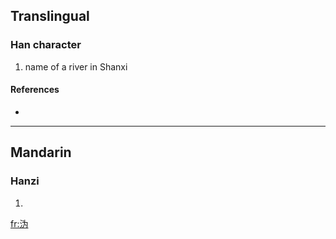 {{see|溈|潙}}
==Translingual==

===Han character===
{{Han char|rn=85|rad=水|as=04|sn=7|four=|canj=水戈大尸 (EIKS)}}

# name of a river in Shanxi

====References====
* {{Han ref|kx=0612.121|hdz=31572.040|uh=6CA9|ud=27817}}

----

==Mandarin==

===Hanzi===
{{cmn-hanzi|tra=[[溈]], [[潙]]|pin=[[huì]] ([[hui4]]), [[wéi]] ([[wei2]])|wg=hui<sup>4</sup>, wei<sup>2</sup>}}

# {{defn|Mandarin}}

[[fr:沩]]